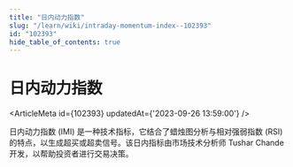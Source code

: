 ```yaml
---
title: "日内动力指数"
slug: "/learn/wiki/intraday-momentum-index--102393"
id: "102393"
hide_table_of_contents: true
---
```



# 日内动力指数

<ArticleMeta id={102393} updatedAt={'2023-09-26 13:59:00'} />
<div className='border-solid border-b border-t-0 my-4 border-[var(--ifm-color-gray-300)]' />

日内动力指数 (IMI) 是一种技术指标，它结合了蜡烛图分析与相对强弱指数 (RSI) 的特点，以生成超买或超卖信号。该日内指标由市场技术分析师 Tushar Chande 开发，以帮助投资者进行交易决策。
